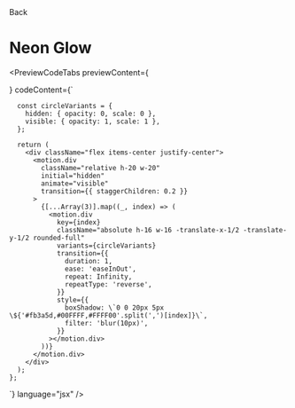 
<Link className="flex flex-row items-center" href="/docs/components/loaders">
  <ChevronLeft size={17} />
  Back
</Link>

# Neon Glow

<div className="mt-4"></div>

<PreviewCodeTabs
  previewContent={
    <div className="flex items-center justify-center py-3">
      <NeonGlowLoader />
    </div>
  }
  codeContent={`

      const circleVariants = {
        hidden: { opacity: 0, scale: 0 },
        visible: { opacity: 1, scale: 1 },
      };

      return (
        <div className="flex items-center justify-center">
          <motion.div
            className="relative h-20 w-20"
            initial="hidden"
            animate="visible"
            transition={{ staggerChildren: 0.2 }}
          >
            {[...Array(3)].map((_, index) => (
              <motion.div
                key={index}
                className="absolute h-16 w-16 -translate-x-1/2 -translate-y-1/2 rounded-full"
                variants={circleVariants}
                transition={{
                  duration: 1,
                  ease: 'easeInOut',
                  repeat: Infinity,
                  repeatType: 'reverse',
                }}
                style={{
                  boxShadow: \`0 0 20px 5px \${'#fb3a5d,#00FFFF,#FFFF00'.split(',')[index]}\`,
                  filter: 'blur(10px)',
                }}
              ></motion.div>
            ))}
          </motion.div>
        </div>
      );
    };

`}
language="jsx"
/>
